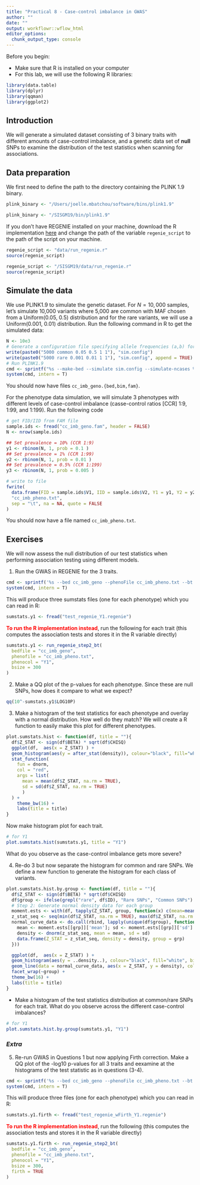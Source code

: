 ```yaml
---
title: "Practical 8 - Case-control imbalance in GWAS"
author: ""
date: ""
output: workflowr::wflow_html
editor_options:
  chunk_output_type: console
---
```

Before you begin:

* Make sure that R is installed on your computer
* For this lab, we will use the following R libraries:
```r
library(data.table)
library(dplyr)
library(qqman)
library(ggplot2)
```

## Introduction
We will generate a simulated dataset consisting of 3 binary traits with different amounts of case-control imbalance, and a genetic data set of **null** SNPs to examine the distribution of the test statistics when  scanning for associations.

## Data preparation
We first need to define the path to the directory containing the PLINK 1.9 binary.
```r
plink_binary <- "/Users/joelle.mbatchou/software/bins/plink1.9" 
```

```r
plink_binary <- "/SISGM19/bin/plink1.9" 
```

If you don't have REGENIE installed on your machine, download the R implementation
[here](https://gatech.box.com/s/k7yk3tpqlekuc7zh6xquyjh9vbvumcx7) and change the path of the variable `regenie_script` to the path of the script on your machine.
```r
regenie_script <- "data/run_regenie.r"
source(regenie_script)
```

```r
regenie_script <- "/SISGM19/data/run_regenie.r"
source(regenie_script)
```



## Simulate the data
We use PLINK1.9 to simulate the genetic dataset. For $N=10,000$ samples, let's simulate 10,000 variants where 5,000 are common with MAF chosen from a Uniform(0.05, 0.5) distribution and for the rare variants, we will use a Uniform(0.001, 0.01) distribution. Run the following command in R to get the simulated data:
```r
N <- 10e3
# Generate a configuration file specifying allele frequencies (a,b) for Uniform(a,b) distribution
write(paste0("5000 common 0.05 0.5 1 1"), "sim.config")
write(paste0("5000 rare 0.001 0.01 1 1"), "sim.config", append = TRUE)
# Run PLINK1.9
cmd <- sprintf("%s --make-bed --simulate sim.config --simulate-ncases %d --simulate-ncontrols 0 --simulate-prevalence 0.1  --out cc_imb_geno", plink_binary, N)
system(cmd, intern = T)
```
You should now have files `cc_imb_geno.{bed,bim,fam}`.

For the phenotype data simulation, we will simulate 3 phenotypes with different levels of case-control imbalance (casse-control ratios [CCR] 1:9, 1:99, and 1:199). Run the following code
```r
# get FID/IID from FAM file
sample.ids <- fread("cc_imb_geno.fam", header = FALSE)
N <- nrow(sample.ids)

## Set prevalence = 10% (CCR 1:9)
y1 <- rbinom(N, 1, prob = 0.1 )
## Set prevalence = 1% (CCR 1:99)
y2 <- rbinom(N, 1, prob = 0.01 )
## Set prevalence = 0.5% (CCR 1:199)
y3 <- rbinom(N, 1, prob = 0.005 )

# write to file
fwrite(
  data.frame(FID = sample.ids$V1, IID = sample.ids$V2, Y1 = y1, Y2 = y2, Y3 = y3),
  "cc_imb_pheno.txt", 
  sep = "\t", na = NA, quote = FALSE
)
```
You should now have a file named `cc_imb_pheno.txt`.

## Exercises
We will now assess the null distribution of our test statistics when performing association testing using different models.

1.  Run the GWAS in REGENIE for the 3 traits.
```r
cmd <- sprintf('%s --bed cc_imb_geno --phenoFile cc_imb_pheno.txt --bt --step 2 --bsize 2000 --ignore-pred --out test_regenie', regenie_binary)
system(cmd, intern = T)
```
This will produce three sumstats files (one for each phenotype) which you can read in R:
```r
sumstats.y1 <- fread("test_regenie_Y1.regenie") 
```


**<span style="color: red;"> To run the R implementation instead</span>**, run the following for each trait (this computes the association tests and stores it in the R variable directly)
```r
sumstats.y1 <- run_regenie_step2_bt(
  bedfile = "cc_imb_geno",
  phenofile = "cc_imb_pheno.txt",
  phenocol = "Y1",
  bsize = 300
) 
```

2. Make a QQ plot of the p-values for each phenotype. Since these are null SNPs, how does it compare to what we expect? 
```r
qq(10^-sumstats.y1$LOG10P)
```

3. Make a histogram of the test statistics for each phenotype and overlay with a normal distribution. How well do they match? We will create a R function to easily make this plot for different phenotypes. 
```r
plot.sumstats.hist <- function(df, title = ""){
  df$Z_STAT <- sign(df$BETA) * sqrt(df$CHISQ)
  ggplot(df,  aes(x = Z_STAT) ) +
  geom_histogram(aes(y = after_stat(density)), colour="black", fill="white", bins = 100) +
  stat_function(
    fun = dnorm, 
    col = "red",
    args = list(
      mean = mean(df$Z_STAT, na.rm = TRUE), 
      sd = sd(df$Z_STAT, na.rm = TRUE)
      )
  ) +
    theme_bw(16) +
    labs(title = title)
}
```

Now make histogram plot for each trait.
```r
# for Y1
plot.sumstats.hist(sumstats.y1, title = "Y1")
```

What do you observe as the case-control imbalance gets more severe?

4. Re-do 3 but now separate the histogram for common and rare SNPs. We define a new function to generate the histogram for each class of variants.
```r
plot.sumstats.hist.by.group <- function(df, title = ""){
  df$Z_STAT <- sign(df$BETA) * sqrt(df$CHISQ)
  df$group <- ifelse(grepl("rare", df$ID), "Rare SNPs", "Common SNPs")
  # Step 2: Generate normal density data for each group
  moment.ests <- with(df, tapply(Z_STAT, group, function(x) c(mean=mean(x, na.rm = TRUE), sd=sd(x, na.rm = TRUE))))
  z_stat_seq <- seq(min(df$Z_STAT, na.rm = TRUE), max(df$Z_STAT, na.rm = TRUE), length.out = 100)
  normal_curve_data <- do.call(rbind, lapply(unique(df$group), function(grp) {
    mean <- moment.ests[[grp]]['mean']; sd <- moment.ests[[grp]]['sd']
    density <- dnorm(z_stat_seq, mean = mean, sd = sd)
    data.frame(Z_STAT = z_stat_seq, density = density, group = grp)
  }))

  ggplot(df,  aes(x = Z_STAT) ) +
  geom_histogram(aes(y = ..density..), colour="black", fill="white", bins = 100) +
  geom_line(data = normal_curve_data, aes(x = Z_STAT, y = density), col = "red", size = 1) +
  facet_wrap(~group) +
  theme_bw(16) +
  labs(title = title)
}
```

* Make a histogram of the test statistics distribution at common/rare SNPs for each trait. What do you observe across the different case-control imbalances?
```r
# for Y1
plot.sumstats.hist.by.group(sumstats.y1, "Y1")
```

### *Extra*

5. Re-run GWAS in Questions 1 but now applying Firth correction. Make a QQ plot of the -log10 p-values for all 3 traits and eexamine at the histograms of the test statistic as in questions (3-4). 
```r
cmd <- sprintf('%s --bed cc_imb_geno --phenoFile cc_imb_pheno.txt --bt --step 2 --bsize 2000 --firth --approx --ignore-pred --out test_regenie_wFirth', regenie_binary)
system(cmd, intern = T)
```

This will produce three files (one for each phenotype) which you can read in R: 
```r
sumstats.y1.firth <- fread("test_regenie_wFirth_Y1.regenie") 
```

**<span style="color: red;"> To run the R implementation instead</span>**, run the following (this computes the association tests and stores it in the R variable directly)
```r
sumstats.y1.firth <- run_regenie_step2_bt(
  bedfile = "cc_imb_geno",
  phenofile = "cc_imb_pheno.txt",
  phenocol = "Y1",
  bsize = 300,
  firth = TRUE
) 
```

